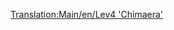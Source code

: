 [[Translation:Main/en/Lev4 'Chimaera']]{{en/-}}{{Template:Trains
|Image=[[File:en/Lev4chimaerarhead.png]]
|Cost=£111,328 ($222,656)
|Speed=643 km/h (402 mph)
|Weight=300 t
|Power=20,000 hp (14.914 kW)
|Annual=£3,584 ($7,168)
|Designed=2037
|Lifespan=20
|Capacity=N/A
|Description=The fastest locomotive in the game. This is a dual-headed train.

Using this engine to its full potential may give you some headaches late in the game. As it features a glaring 33% speed increase over the Lev3, 
you will either have to build bypasses into your network, or upgrade your entire fleet – which only works if you haven't maxed
out station length with the Lev3 already.

Also, this engine cannot go full speed on any bridge – the fastest bridge can handle 611 km/h, but the Chimaera's speed is 643 km/h, thereby needing a slowdown to go over bridged sections.

|Real-life=No Real-Life Equivalent has been found for this train. Perhaps in a few years, when MagLev has become a real technology, you could fill in a Fourth-Generation MagLev engine here. The train does resemble the [http://www.transrapid.de Transrapid] 9(?) trains, as well as the [http://starwars.wikia.com/wiki/StarSpeeder_3000 Starspeeder 3000] from the Disneyland attraction Star Tours.

As the only multi-headed maglev locomotive, "Chimaera" is a good name for it!
}}